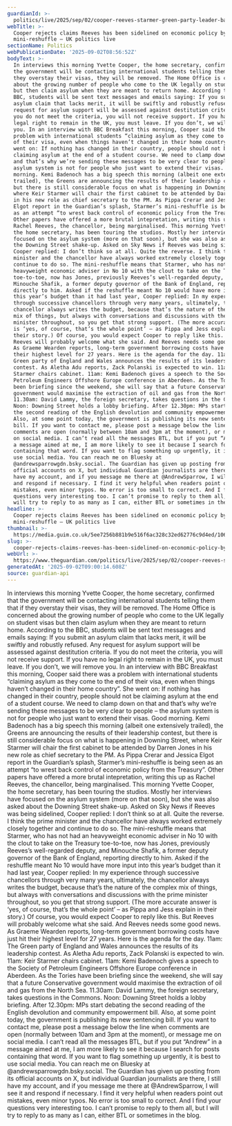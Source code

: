 ```yaml
---
guardianId: >-
  politics/live/2025/sep/02/cooper-reeves-starmer-green-party-leader-badenoch-devolution-latest-updates
webTitle: >-
  Cooper rejects claims Reeves has been sidelined on economic policy by No 10
  mini-reshuffle – UK politics live
sectionName: Politics
webPublicationDate: '2025-09-02T08:56:52Z'
bodyText: >-
  In interviews this morning Yvette Cooper, the home secretary, confirmed that
  the government will be contacting international students telling them that if
  they overstay their visas, they will be removed. The Home Office is concerned
  about the growing number of people who come to the UK legally on student visas
  but then claim asylum when they are meant to return home. According to the
  BBC, students will be sent text messages and emails saying: If you submit an
  asylum claim that lacks merit, it will be swiftly and robustly refused. Any
  request for asylum support will be assessed against destitution criteria. If
  you do not meet the criteria, you will not receive support. If you have no
  legal right to remain in the UK, you must leave. If you don’t, we will remove
  you. In an interview with BBC Breakfast this morning, Cooper said there was a
  problem with international students “claiming asylum as they come to the end
  of their visa, even when things haven’t changed in their home country”. She
  went on: If nothing has changed in their country, people should not be
  claiming asylum at the end of a student course. We need to clamp down on that
  and that’s why we’re sending these messages to be very clear to people – the
  asylum system is not for people who just want to extend their visas. Good
  morning. Kemi Badenoch has a big speech this morning (albeit one extensively
  trailed), the Greens are announcing the results of their leadership contest,
  but there is still considerable focus on what is happening in Downing Street,
  where Keir Starmer will chair the first cabinet to be attended by Darren Jones
  in his new role as chief secretary to the PM. As Pippa Crerar and Jessica
  Elgot report in the Guardian’s splash, Starmer’s mini-reshuffle is being seen
  as an attempt “to wrest back control of economic policy from the Treasury”.
  Other papers have offered a more brutal intepretation, writing this up as
  Rachel Reeves, the chancellor, being marginalised. This morning Yvette Cooper,
  the home secretary, has been touring the studios. Mostly her interviews have
  focused on the asylum system (more on that soon), but she was also asked about
  the Downing Street shake-up. Asked on Sky News if Reeves was being sidelined,
  Cooper replied: I don’t think so at all. Quite the reverse. I think the prime
  minister and the chancellor have always worked extremely closely together and
  continue to do so. The mini-reshuffle means that Starmer, who has not had an
  heavyweight economic adviser in No 10 with the clout to take on the Treasury
  toe-to-toe, now has Jones, previously Reeves’s well-regarded deputy, and
  Minouche Shafik, a former deputy governor of the Bank of England, reporting
  directly to him. Asked if the reshuffle meant No 10 would have more input into
  this year’s budget than it had last year, Cooper replied: In my experience
  through successive chancellors through very many years, ultimately, the
  chancellor always writes the budget, because that’s the nature of the complex
  mix of things, but always with conversations and discussions with the prime
  minister throughout, so you get that strong support. (The more accurate answer
  is ‘yes, of course, that’s the whole point’ – as Pippa and Jess explain in
  their story.) Of course, you would expect Cooper to reply like this. But
  Reeves will probably welcome what she said. And Reeves needs some good news.
  As Graeme Wearden reports, long-term government borrowing costs have just hit
  their highest level for 27 years. Here is the agenda for the day. 11am: The
  Green party of England and Wales announces the results of its leadership
  contest. As Aletha Adu reports, Zack Polanski is expected to win. 11am: Keir
  Starmer chairs cabinet. 11am: Kemi Badenoch gives a speech to the Society of
  Petroleum Engineers Offshore Europe conference in Aberdeen. As the Tories have
  been briefing since the weekend, she will say that a future Conservative
  government would maximise the extraction of oil and gas from the North Sea.
  11.30am: David Lammy, the foreign secretary, takes questions in the Commons.
  Noon: Downing Street holds a lobby briefing. After 12.30pm: MPs start debating
  the second reading of the English devolution and community empowerment bill.
  Also, at some point today, the government is publishing its new sentencing
  bill. If you want to contact me, please post a message below the line when
  comments are open (normally between 10am and 3pm at the moment), or message me
  on social media. I can’t read all the messages BTL, but if you put “Andrew” in
  a message aimed at me, I am more likely to see it because I search for posts
  containing that word. If you want to flag something up urgently, it is best to
  use social media. You can reach me on Bluesky at
  @andrewsparrowgdn.bsky.social. The Guardian has given up posting from its
  official accounts on X, but individual Guardian journalists are there, I still
  have my account, and if you message me there at @AndrewSparrow, I will see it
  and respond if necessary. I find it very helpful when readers point out
  mistakes, even minor typos. No error is too small to correct. And I find your
  questions very interesting too. I can’t promise to reply to them all, but I
  will try to reply to as many as I can, either BTL or sometimes in the blog.
headline: >-
  Cooper rejects claims Reeves has been sidelined on economic policy by No 10
  mini-reshuffle – UK politics live
thumbnail: >-
  https://media.guim.co.uk/5ee7256b881b9e516f6ac328c32ed62776c9d4ed/1068_382_5441_4353/500.jpg
slug: >-
  cooper-rejects-claims-reeves-has-been-sidelined-on-economic-policy-by-no-10-mini-reshuffle-uk-politics-live
webUrl: >-
  https://www.theguardian.com/politics/live/2025/sep/02/cooper-reeves-starmer-green-party-leader-badenoch-devolution-latest-updates
generatedAt: '2025-09-02T09:00:14.608Z'
source: guardian-api
---
```

In interviews this morning Yvette Cooper, the home secretary, confirmed that the government will be contacting international students telling them that if they overstay their visas, they will be removed. The Home Office is concerned about the growing number of people who come to the UK legally on student visas but then claim asylum when they are meant to return home. According to the BBC, students will be sent text messages and emails saying: If you submit an asylum claim that lacks merit, it will be swiftly and robustly refused. Any request for asylum support will be assessed against destitution criteria. If you do not meet the criteria, you will not receive support. If you have no legal right to remain in the UK, you must leave. If you don’t, we will remove you. In an interview with BBC Breakfast this morning, Cooper said there was a problem with international students “claiming asylum as they come to the end of their visa, even when things haven’t changed in their home country”. She went on: If nothing has changed in their country, people should not be claiming asylum at the end of a student course. We need to clamp down on that and that’s why we’re sending these messages to be very clear to people – the asylum system is not for people who just want to extend their visas. Good morning. Kemi Badenoch has a big speech this morning (albeit one extensively trailed), the Greens are announcing the results of their leadership contest, but there is still considerable focus on what is happening in Downing Street, where Keir Starmer will chair the first cabinet to be attended by Darren Jones in his new role as chief secretary to the PM. As Pippa Crerar and Jessica Elgot report in the Guardian’s splash, Starmer’s mini-reshuffle is being seen as an attempt “to wrest back control of economic policy from the Treasury”. Other papers have offered a more brutal intepretation, writing this up as Rachel Reeves, the chancellor, being marginalised. This morning Yvette Cooper, the home secretary, has been touring the studios. Mostly her interviews have focused on the asylum system (more on that soon), but she was also asked about the Downing Street shake-up. Asked on Sky News if Reeves was being sidelined, Cooper replied: I don’t think so at all. Quite the reverse. I think the prime minister and the chancellor have always worked extremely closely together and continue to do so. The mini-reshuffle means that Starmer, who has not had an heavyweight economic adviser in No 10 with the clout to take on the Treasury toe-to-toe, now has Jones, previously Reeves’s well-regarded deputy, and Minouche Shafik, a former deputy governor of the Bank of England, reporting directly to him. Asked if the reshuffle meant No 10 would have more input into this year’s budget than it had last year, Cooper replied: In my experience through successive chancellors through very many years, ultimately, the chancellor always writes the budget, because that’s the nature of the complex mix of things, but always with conversations and discussions with the prime minister throughout, so you get that strong support. (The more accurate answer is ‘yes, of course, that’s the whole point’ – as Pippa and Jess explain in their story.) Of course, you would expect Cooper to reply like this. But Reeves will probably welcome what she said. And Reeves needs some good news. As Graeme Wearden reports, long-term government borrowing costs have just hit their highest level for 27 years. Here is the agenda for the day. 11am: The Green party of England and Wales announces the results of its leadership contest. As Aletha Adu reports, Zack Polanski is expected to win. 11am: Keir Starmer chairs cabinet. 11am: Kemi Badenoch gives a speech to the Society of Petroleum Engineers Offshore Europe conference in Aberdeen. As the Tories have been briefing since the weekend, she will say that a future Conservative government would maximise the extraction of oil and gas from the North Sea. 11.30am: David Lammy, the foreign secretary, takes questions in the Commons. Noon: Downing Street holds a lobby briefing. After 12.30pm: MPs start debating the second reading of the English devolution and community empowerment bill. Also, at some point today, the government is publishing its new sentencing bill. If you want to contact me, please post a message below the line when comments are open (normally between 10am and 3pm at the moment), or message me on social media. I can’t read all the messages BTL, but if you put “Andrew” in a message aimed at me, I am more likely to see it because I search for posts containing that word. If you want to flag something up urgently, it is best to use social media. You can reach me on Bluesky at @andrewsparrowgdn.bsky.social. The Guardian has given up posting from its official accounts on X, but individual Guardian journalists are there, I still have my account, and if you message me there at @AndrewSparrow, I will see it and respond if necessary. I find it very helpful when readers point out mistakes, even minor typos. No error is too small to correct. And I find your questions very interesting too. I can’t promise to reply to them all, but I will try to reply to as many as I can, either BTL or sometimes in the blog.
